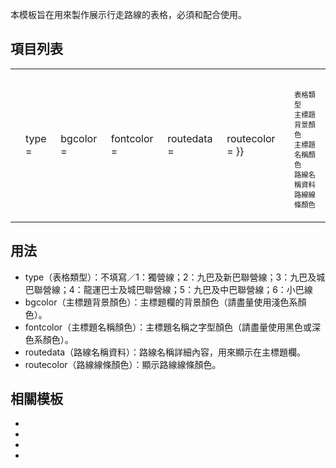 本模板旨在用來製作展示行走路線的表格，必須和{{tl|RoutemapF}}配合使用。

==項目列表==
{|
|<small><pre>
{{RoutemapH
| type =
| bgcolor =
| fontcolor =
| routedata =
| routecolor =
}}
</pre></small>
|<small><pre>

表格類型
主標題背景顏色
主標題名稱顏色
路線名稱資料
路線線條顏色

</pre></small>
|}

==用法==
*type（表格類型）：不填寫／1：獨營線；2：九巴及新巴聯營線；3：九巴及城巴聯營線；4：龍運巴士及城巴聯營線；5：九巴及中巴聯營線；6：小巴線
*bgcolor（主標題背景顏色）：主標題欄的背景顏色（請盡量使用淺色系顏色）。
*fontcolor（主標題名稱顏色）：主標題名稱之字型顏色（請盡量使用黑色或深色系顏色）。
*routedata（路線名稱資料）：路線名稱詳細內容，用來顯示在主標題欄。
*routecolor（路線線條顏色）：顯示路線線條顏色。

==相關模板==
*{{tl|HkbuswalklistH}}
*{{tl|HkbuswalklistF}}
*{{tl|RoutemapF}}
*{{tl|Routemapbreak}}